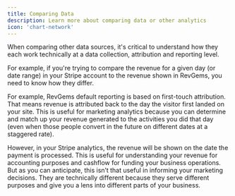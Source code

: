 ```yaml
---
title: Comparing Data
description: Learn more about comparing data or other analytics
icon: 'chart-network'
---
```


When comparing other data sources, it's critical to understand how they each work technically at a data collection, attribution and reporting level.

For example, if you're trying to compare the revenue for a given day (or date range) in your Stripe account to the revenue shown in RevGems, you need to know how they differ.

For example, RevGems default reporting is based on first-touch attribution. That means revenue is attributed back to the day the visitor first landed on your site. This is useful for marketing analytics because you can determine and match up your revenue generated to the activities you did that day (even when those people convert in the future on different dates at a staggered rate).

However, in your Stripe analytics, the revenue will be shown on the date the payment is processed. This is useful for understanding your revenue for accounting purposes and cashflow for funding your business operations. But as you can anticipate, this isn’t that useful in informing your marketing decisions. They are technically different  because they serve different purposes and give you a lens into different parts of your business.
